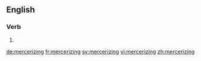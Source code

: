==English==

===Verb===
{{head|en}}

# {{present participle of|mercerize}}

[[de:mercerizing]]
[[fr:mercerizing]]
[[sv:mercerizing]]
[[vi:mercerizing]]
[[zh:mercerizing]]